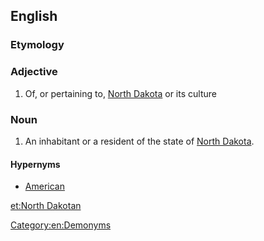==English==

===Etymology===
{{suffix|North Dakota|an|lang=en}}

===Adjective===
{{en-adj|-}}

# Of, or pertaining to, [[North Dakota]] or its culture

===Noun===
{{en-noun|head=[[North]] [[Dakotan]]}}

# An inhabitant or a resident of the state of [[North Dakota]].

====Hypernyms====
* [[American]]

[[Category:en:Demonyms]]

[[et:North Dakotan]]